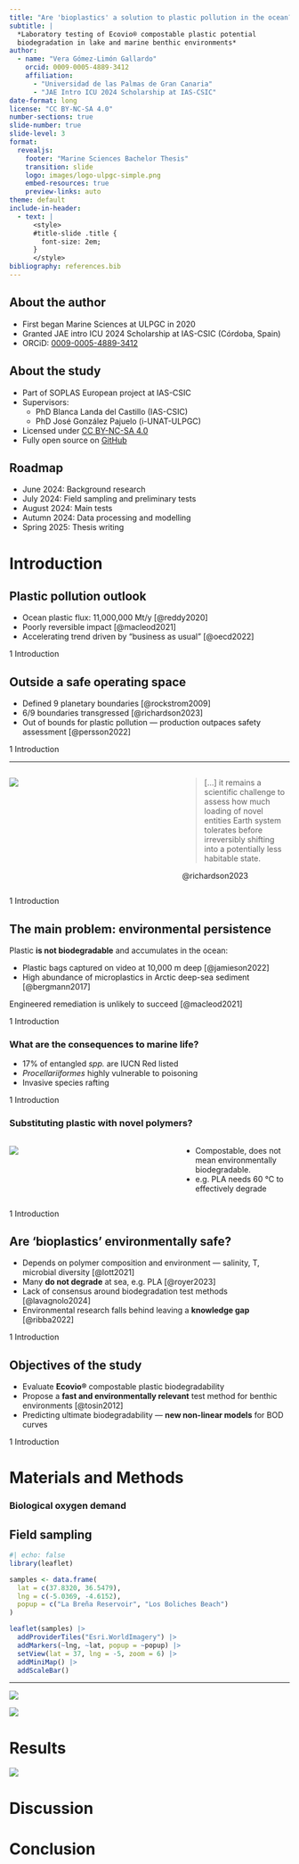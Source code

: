 ```yaml
---
title: "Are 'bioplastics' a solution to plastic pollution in the ocean?"
subtitle: |
  *Laboratory testing of Ecovio® compostable plastic potential
  biodegradation in lake and marine benthic environments*
author:
  - name: "Vera Gómez-Limón Gallardo"
    orcid: 0009-0005-4889-3412
    affiliation:
      - "Universidad de las Palmas de Gran Canaria"
      - "JAE Intro ICU 2024 Scholarship at IAS-CSIC"
date-format: long
license: "CC BY-NC-SA 4.0"
number-sections: true
slide-number: true
slide-level: 3
format:
  revealjs:
    footer: "Marine Sciences Bachelor Thesis"
    transition: slide
    logo: images/logo-ulpgc-simple.png
    embed-resources: true
    preview-links: auto
theme: default
include-in-header:
  - text: |
      <style>
      #title-slide .title {
        font-size: 2em;
      }
      </style>
bibliography: references.bib
---
```


## About the author {.unnumbered}

- First began Marine Sciences at ULPGC in 2020
- Granted JAE intro ICU 2024 Scholarship at IAS-CSIC (Córdoba, Spain)
- ORCiD: [0009-0005-4889-3412](https://orcid.org/0009-0005-4889-3412)

## About the study {.unnumbered}

- Part of SOPLAS European project at IAS-CSIC
- Supervisors:
    - PhD Blanca Landa del Castillo (IAS-CSIC)
    - PhD José González Pajuelo (i-UNAT-ULPGC)
- Licensed under [CC BY-NC-SA 4.0](https://creativecommons.org/licenses/by-nc-sa/4.0/)
- Fully open source on [GitHub](https://github.com/vgoliga/bachelor-thesis)

## Roadmap {.unnumbered}

- June 2024: Background research
- July 2024: Field sampling and preliminary tests
- August 2024: Main tests
- Autumn 2024: Data processing and modelling
- Spring 2025: Thesis writing

# Introduction

## Plastic pollution outlook {.unnumbered}

- Ocean plastic flux: 11,000,000 Mt/y [@reddy2020]
- Poorly reversible impact [@macleod2021]
- Accelerating trend driven by "business as usual" [@oecd2022]

::: footer
1 Introduction
:::

## Outside a safe operating space {.unnumbered}

::: incremental
- Defined 9 planetary boundaries [@rockstrom2009]
- 6/9 boundaries transgressed [@richardson2023]
- Out of bounds for plastic pollution --- production outpaces safety assessment [@persson2022]
:::

::: footer
1 Introduction
:::

---

:::: {.columns}

::: {.column width="60%"}
![](images/planetary-boundaries.png)
:::

::: {.column width="40%"}
> […] it remains a scientific challenge to assess how much loading of novel entities Earth system tolerates before irreversibly shifting into a potentially less habitable state. 

@richardson2023

:::
::::

::: footer
1 Introduction
:::

## The main problem: environmental persistence {.unnumbered}

Plastic **is not biodegradable** and accumulates in the ocean:

- Plastic bags captured on video at 10,000 m deep [@jamieson2022]
- High abundance of microplastics in Arctic deep-sea sediment [@bergmann2017]

Engineered remediation is unlikely to succeed [@macleod2021]

::: footer
1 Introduction
:::

### What are the consequences to marine life? {.unnumbered}

- 17% of entangled *spp.* are IUCN Red listed
- *Procellariiformes* highly vulnerable to poisoning
- Invasive species rafting

::: footer
1 Introduction
:::

### Substituting plastic with novel polymers? {.unnumbered}

:::: {.columns}

::: {.column width="60%"}
![](images/bioplastics-diagram.jpeg)
:::

::: {.column width="40%"}
- Compostable, does not mean environmentally biodegradable.
- e.g. PLA needs 60 °C to effectively degrade
:::
::::

::: footer
1 Introduction
:::

## Are 'bioplastics' environmentally safe? {.unnumbered}

::: incremental
- Depends on polymer composition and environment --- salinity, T, microbial diversity [@lott2021]
- Many **do not degrade** at sea, e.g. PLA [@royer2023]
- Lack of consensus around biodegradation test methods [@lavagnolo2024]
- Environmental research falls behind leaving a **knowledge gap** [@ribba2022]
:::

::: footer
1 Introduction
:::

## Objectives of the study {.unnumbered}

- Evaluate **Ecovio®** compostable plastic biodegradability
- Propose a **fast and environmentally relevant** test method for benthic environments [@tosin2012]
- Predicting ultimate biodegradability --- **new non-linear models** for BOD curves

::: footer
1 Introduction
:::

# Materials and Methods

### Biological oxygen demand

## Field sampling

```r
#| echo: false
library(leaflet)

samples <- data.frame(
  lat = c(37.8320, 36.5479),
  lng = c(-5.0369, -4.6152), 
  popup = c("La Breña Reservoir", "Los Boliches Beach")
)

leaflet(samples) |> 
  addProviderTiles("Esri.WorldImagery") |> 
  addMarkers(~lng, ~lat, popup = ~popup) |> 
  setView(lat = 37, lng = -5, zoom = 6) |>
  addMiniMap() |> 
  addScaleBar()
```

---

![](images/ecovio-bag.jpg)

![](images/methods.jpg)

# Results

![](images/results-visual.jpg)

# Discussion

# Conclusion